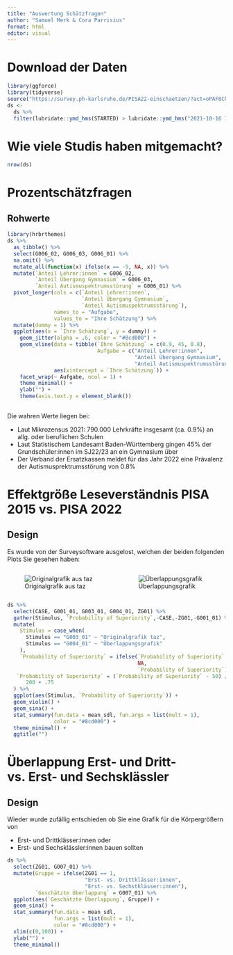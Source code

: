 ```yaml
---
title: "Auswertung Schätzfragen"
author: "Samuel Merk & Cora Parrisius"
format: html
editor: visual
---
```


# Download der Daten

```r
library(ggforce)
library(tidyverse)
source("https://survey.ph-karlsruhe.de/PISA22-einschaetzen/?act=oPAF8Chqu9MExebQDfSwWC2F&vQuality&rScript")
ds <- 
  ds %>%
  filter(lubridate::ymd_hms(STARTED) > lubridate::ymd_hms("2021-10-16 16:00:00"))
```

# Wie viele Studis haben mitgemacht?

```r
nrow(ds)
```

# Prozentschätzfragen

## Rohwerte

```r
library(hrbrthemes)
ds %>% 
  as_tibble() %>% 
  select(G006_02, G006_03, G006_01) %>% 
  na.omit() %>% 
  mutate_all(function(x) ifelse(x == -9, NA, x)) %>% 
  mutate(`Anteil Lehrer:innen` = G006_02,
         `Anteil Übergang Gymnasium` = G006_03,
         `Anteil Autismuspektrumsstörung` = G006_01) %>%
  pivot_longer(cols = c(`Anteil Lehrer:innen`, 
                        `Anteil Übergang Gymnasium`,
                        `Anteil Autismuspektrumsstörung`),
               names_to = "Aufgabe", 
               values_to = "Ihre Schätzung") %>% 
  mutate(dummy = 1) %>% 
  ggplot(aes(x = `Ihre Schätzung`, y = dummy)) +
    geom_jitter(alpha = .6, color = "#8cd000") +
    geom_vline(data = tibble(`Ihre Schätzung` = c(0.9, 45, 0.8),
                             Aufgabe = c("Anteil Lehrer:innen",
                                         "Anteil Übergang Gymnasium",
                                         "Anteil Autismuspektrumsstörung")),
               aes(xintercept = `Ihre Schätzung`)) +
    facet_wrap(~ Aufgabe, ncol = 1) +
    theme_minimal() +
    ylab("") +
    theme(axis.text.y = element_blank())
  

```

Die wahren Werte liegen bei:

-   Laut Mikrozensus 2021: 790.000 Lehrkräfte insgesamt (ca. 0.9%) an allg. oder beruflichen Schulen
-   Laut Statistischem Landesamt Baden-Württemberg gingen 45% der Grundschüler:innen im SJ22/23 an ein Gymnasium über
-   Der Verband der Ersatzkassen meldet für das Jahr 2022 eine Prävalenz der Autismusprektrumsstörung von 0.8%

# Effektgröße Leseverständnis PISA 2015 vs. PISA 2022

## Design

Es wurde von der Surveysoftware ausgelost, welchen der beiden folgenden Plots Sie gesehen haben:

::::: columns
::: {.column width="50%"}
![Originalgrafik aus taz](PISA_verlauf.jpeg)
:::

::: {.column width="50%"}
![Überlappungsgrafik](true_eff.png)
:::
:::::

```r
ds %>% 
  select(CASE, G001_01, G003_01, G004_01, ZG01) %>%
  gather(Stimulus, `Probability of Superiority`,-CASE,-ZG01,-G001_01) %>%
  mutate(
    Stimulus = case_when(
      Stimulus == "G003_01" ~ "Originalgrafik taz",
      Stimulus == "G004_01" ~ "Überlappungsgrafik"
    ),
    `Probability of Superiority` = ifelse(`Probability of Superiority` < 0, 
                                          NA,
                                          `Probability of Superiority`),
   `Probability of Superiority` = (`Probability of Superiority` - 50) /
      200 + .75
  ) %>% 
  ggplot(aes(Stimulus, `Probability of Superiority`)) +
  geom_violin() +
  geom_sina() + 
  stat_summary(fun.data = mean_sdl, fun.args = list(mult = 1),
               color = "#8cd000") +
  theme_minimal() +
  ggtitle("")
```

# Überlappung Erst- und Dritt- vs. Erst- und Sechsklässler

## Design

Wieder wurde zufällig entschieden ob Sie eine Grafik für die Körpergrößern von

-   Erst- und Drittklässer:innen oder
-   Erst- und Sechsklässler:innen bauen sollten

```r

ds %>% 
  select(ZG01, G007_01) %>% 
  mutate(Gruppe = ifelse(ZG01 == 1, 
                         "Erst- vs. Drittklässer:innen",
                         "Erst- vs. Sechstklässer:innen"),
         `Geschätzte Überlappung` = G007_01) %>% 
  ggplot(aes(`Geschätzte Überlappung`, Gruppe)) +
  geom_sina() +
  stat_summary(fun.data = mean_sdl, 
               fun.args = list(mult = 1),
               color = "#8cd000") +
  xlim(c(0,100)) +
  ylab("") +
  theme_minimal()
  

```
